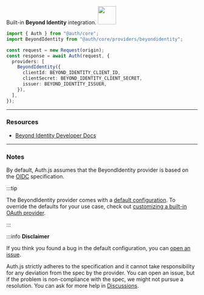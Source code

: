 <div
  style={{
    backgroundColor: "#5077c5",
    display: "flex",
    justifyContent: "space-between",
    color: "#fff",
    padding: 16,
  }}
>
  <span>
    Built-in <b>Beyond Identity</b> integration.
  </span>
  <a href="https://www.beyondidentity.com/">
    <img
      style={{ display: "block" }}
      src="/img/providers/beyondidentity.svg"
      height="48"
      width="48"
    />
  </a>
</div>

```ts
import { Auth } from "@auth/core";
import BeyondIdentity from "@auth/core/providers/beyondidentity";

const request = new Request(origin);
const response = await Auth(request, {
  providers: [
    BeyondIdentity({
      clientId: BEYOND_IDENTITY_CLIENT_ID,
      clientSecret: BEYOND_IDENTITY_CLIENT_SECRET,
      issuer: BEYOND_IDENTITY_ISSUER,
    }),
  ],
});
```

---

### Resources

- [Beyond Identity Developer Docs](https://developer.beyondidentity.com/)

---

### Notes

By default, Auth.js assumes that the BeyondIdentity provider is
based on the [OIDC](https://openid.net/specs/openid-connect-core-1_0.html) specification.

:::tip

The BeyondIdentity provider comes with a [default configuration](https://github.com/nextauthjs/next-auth/blob/main/packages/core/src/providers/beyondidentity.ts).
To override the defaults for your use case, check out [customizing a built-in OAuth provider](https://authjs.dev/guides/providers/custom-provider#override-default-options).

:::

:::info **Disclaimer**

If you think you found a bug in the default configuration, you can [open an issue](https://authjs.dev/new/provider-issue).

Auth.js strictly adheres to the specification and it cannot take responsibility for any deviation from
the spec by the provider. You can open an issue, but if the problem is non-compliance with the spec,
we might not pursue a resolution. You can ask for more help in [Discussions](https://authjs.dev/new/github-discussions).
